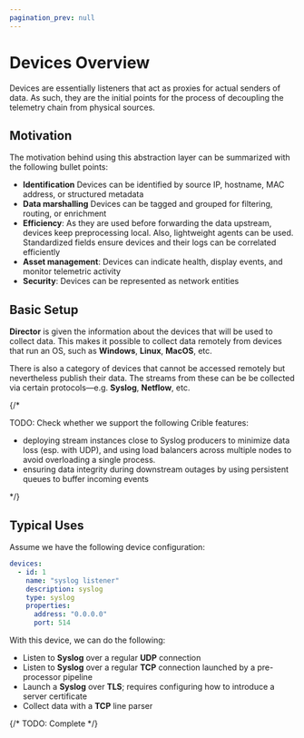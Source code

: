 ```yaml
---
pagination_prev: null
---
```


# Devices Overview

Devices are essentially listeners that act as proxies for actual senders of data. As such, they are the initial points for the process of decoupling the telemetry chain from physical sources.

## Motivation

The motivation behind using this abstraction layer can be summarized with the following bullet points:

* **Identification** Devices can be identified by source IP, hostname, MAC address, or structured metadata
* **Data marshalling** Devices can be tagged and grouped for filtering, routing, or enrichment
* **Efficiency**: As they are used before forwarding the data upstream, devices keep preprocessing local. Also, lightweight agents can be used. Standardized fields ensure devices and their logs can be correlated efficiently
* **Asset management**: Devices can indicate health, display events, and monitor telemetric activity
* **Security**: Devices can be represented as network entities

## Basic Setup

**Director** is given the information about the devices that will be used to collect data. This makes it possible to collect data remotely from devices that run an OS, such as **Windows**, **Linux**, **MacOS**, etc.

There is also a category of devices that cannot be accessed remotely but nevertheless publish their data. The streams from these can be be collected via certain protocols&mdash;e.g. **Syslog**, **Netflow**, etc.

{/*

TODO: Check whether we support the following Crible features:

* deploying stream instances close to Syslog producers to minimize data loss (esp. with UDP), and using load balancers across multiple nodes to avoid overloading a single process.
* ensuring data integrity during downstream outages by using persistent queues to buffer incoming events

*/}

## Typical Uses

Assume we have the following device configuration:

```yaml
devices:
  - id: 1
    name: "syslog listener"
    description: syslog
    type: syslog
    properties:
      address: "0.0.0.0"
      port: 514
```

With this device, we can do the following:

* Listen to **Syslog** over a regular **UDP** connection
* Listen to **Syslog** over a regular **TCP** connection launched by a pre-processor pipeline
* Launch a **Syslog** over **TLS**; requires configuring how to introduce a server certificate
* Collect data with a **TCP** line parser

{/* TODO: Complete */}